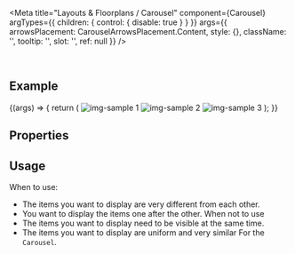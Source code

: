 
<Meta
  title="Layouts & Floorplans / Carousel"
  component={Carousel}
  argTypes={{
    children: { control: { disable: true } }
  }}
  args={{
    arrowsPlacement: CarouselArrowsPlacement.Content,
    style: {},
    className: '',
    tooltip: '',
    slot: '',
    ref: null
  }}
/>

<DocsHeader />

<br />

## Example

<Canvas>
  <Story name="Default">
    {(args) => {
      return (
        <Carousel {...args}>
          <img src="https://sap.github.io/ui5-webcomponents/assets/images/sample1.jpg" alt="img-sample 1" />
          <img src="https://sap.github.io/ui5-webcomponents/assets/images/sample2.jpg" alt="img-sample 2" />
          <img src="https://sap.github.io/ui5-webcomponents/assets/images/sample3.jpg" alt="img-sample 3" />
        </Carousel>
      );
    }}
  </Story>
</Canvas>

## Properties

<ArgsTable story="." />

## Usage

When to use:

- The items you want to display are very different from each other.
- You want to display the items one after the other.
  When not to use
- The items you want to display need to be visible at the same time.
- The items you want to display are uniform and very similar For the `Carousel`.

<Footer />

